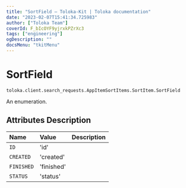 ```yaml
---
title: "SortField — Toloka-Kit | Toloka documentation"
date: "2023-02-07T15:41:34.725983"
author: ["Toloka Team"]
coverId: F_bIcOYF9yjrxkPZrXc3
tags: ["engineering"]
ogDescription: ""
docsMenu: "tkitMenu"
---
```


# SortField
`toloka.client.search_requests.AppItemSortItems.SortItem.SortField`

An enumeration.

## Attributes Description

| Name | Value | Description |
| :------| :-----------| :----------|
`ID`|'id'|
`CREATED`|'created'|
`FINISHED`|'finished'|
`STATUS`|'status'|